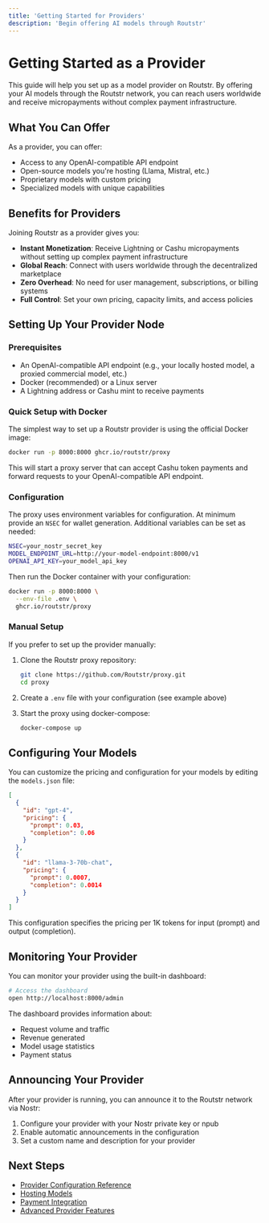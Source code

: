 ```yaml
---
title: 'Getting Started for Providers'
description: 'Begin offering AI models through Routstr'
---
```


# Getting Started as a Provider

This guide will help you set up as a model provider on Routstr. By offering your AI models through the Routstr network, you can reach users worldwide and receive micropayments without complex payment infrastructure.

## What You Can Offer

As a provider, you can offer:

- Access to any OpenAI-compatible API endpoint
- Open-source models you're hosting (Llama, Mistral, etc.)
- Proprietary models with custom pricing
- Specialized models with unique capabilities

## Benefits for Providers

Joining Routstr as a provider gives you:

- **Instant Monetization**: Receive Lightning or Cashu micropayments without setting up complex payment infrastructure
- **Global Reach**: Connect with users worldwide through the decentralized marketplace
- **Zero Overhead**: No need for user management, subscriptions, or billing systems
- **Full Control**: Set your own pricing, capacity limits, and access policies

## Setting Up Your Provider Node

### Prerequisites

- An OpenAI-compatible API endpoint (e.g., your locally hosted model, a proxied commercial model, etc.)
- Docker (recommended) or a Linux server
- A Lightning address or Cashu mint to receive payments

### Quick Setup with Docker

The simplest way to set up a Routstr provider is using the official Docker image:

```bash
docker run -p 8000:8000 ghcr.io/routstr/proxy
```

This will start a proxy server that can accept Cashu token payments and forward requests to your OpenAI-compatible API endpoint.

### Configuration

The proxy uses environment variables for configuration. At minimum provide an `NSEC` for wallet generation. Additional variables can be set as needed:

```bash
NSEC=your_nostr_secret_key
MODEL_ENDPOINT_URL=http://your-model-endpoint:8000/v1
OPENAI_API_KEY=your_model_api_key
```

Then run the Docker container with your configuration:

```bash
docker run -p 8000:8000 \
  --env-file .env \
  ghcr.io/routstr/proxy
```

### Manual Setup

If you prefer to set up the provider manually:

1. Clone the Routstr proxy repository:
   ```bash
   git clone https://github.com/Routstr/proxy.git
   cd proxy
   ```

2. Create a `.env` file with your configuration (see example above)

3. Start the proxy using docker-compose:
   ```bash
   docker-compose up
   ```

## Configuring Your Models

You can customize the pricing and configuration for your models by editing the `models.json` file:

```json
[
  {
    "id": "gpt-4",
    "pricing": {
      "prompt": 0.03,
      "completion": 0.06
    }
  },
  {
    "id": "llama-3-70b-chat",
    "pricing": {
      "prompt": 0.0007,
      "completion": 0.0014
    }
  }
]
```

This configuration specifies the pricing per 1K tokens for input (prompt) and output (completion).

## Monitoring Your Provider

You can monitor your provider using the built-in dashboard:

```bash
# Access the dashboard
open http://localhost:8000/admin
```

The dashboard provides information about:

- Request volume and traffic
- Revenue generated
- Model usage statistics
- Payment status

## Announcing Your Provider

After your provider is running, you can announce it to the Routstr network via Nostr:

1. Configure your provider with your Nostr private key or npub
2. Enable automatic announcements in the configuration
3. Set a custom name and description for your provider

## Next Steps

- [Provider Configuration Reference](/providers/configuration)
- [Hosting Models](/providers/hosting-models)
- [Payment Integration](/providers/payment-integration)
- [Advanced Provider Features](/providers/advanced-features) 